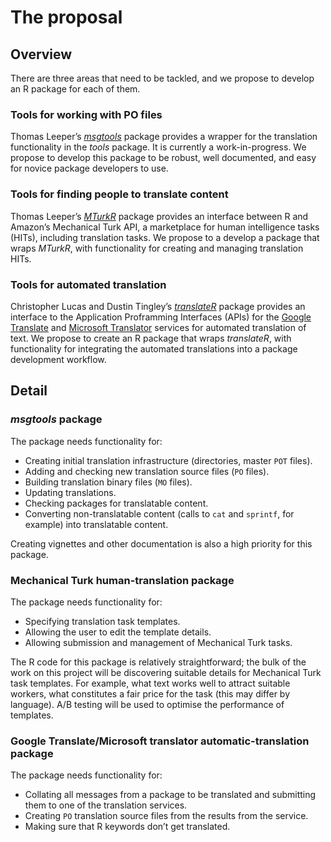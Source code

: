 # The proposal
<!--
This is where the proposal should be outlined. 
-->

## Overview
<!--
At a high-level address what your proposal is and how it will address the problem identified. Highlight any benefits to the R Community that follow from solving the problem. This should be your most compelling section.
-->

There are three areas that need to be tackled, and we propose to develop an R package for each of them.

### Tools for working with PO files

Thomas Leeper's [*msgtools*](https://github.com/leeper/msgtools) package provides a wrapper for the translation functionality in the *tools* package.  It is currently a work-in-progress.  We propose to develop this package to be robust, well documented, and easy for novice package developers to use.

### Tools for finding people to translate content

Thomas Leeper's [*MTurkR*](https://github.com/leeper/MTurkR) package provides an interface between R and Amazon's Mechanical Turk API, a marketplace for human intelligence tasks (HITs), including translation tasks.  We propose to a develop a package that wraps *MTurkR*, with functionality for creating and managing translation HITs.

### Tools for automated translation

Christopher Lucas and Dustin Tingley's [*translateR*](https://github.com/ChristopherLucas/translateR) package provides an interface to the Application Proframming Interfaces (APIs) for the [Google Translate](https://cloud.google.com/translate/v2/getting_started) and [Microsoft Translator](https://www.microsoft.com/en-us/translator/default.aspx) services for automated translation of text.  We propose to create an R package that wraps *translateR*, with functionality for integrating the automated translations into a package development workflow.

## Detail
<!--
Go into more detail about the specifics of the project and it delivers against the problem.

Depending on project type the detail section should include:

 - [ ] Minimum Viable Product
 - [ ] Architecture
 - [ ] Assumptions
-->

### *msgtools* package

The package needs functionality for:

- Creating initial translation infrastructure (directories, master `POT` files).
- Adding and checking new translation source files (`PO` files).
- Building translation binary files (`MO` files).
- Updating translations.
- Checking packages for translatable content.
- Converting non-translatable content (calls to `cat` and `sprintf`, for example) into translatable content.

Creating vignettes and other documentation is also a high priority for this package.

### Mechanical Turk human-translation package

The package needs functionality for:

- Specifying translation task templates.
- Allowing the user to edit the template details.
- Allowing submission and management of Mechanical Turk tasks.

The R code for this package is relatively straightforward; the bulk of the work on this project will be discovering suitable details for Mechanical Turk task templates.  For example, what text works well to attract suitable workers, what constitutes a fair price for the task (this may differ by language).  A/B testing will be used to optimise the performance of templates.

### Google Translate/Microsoft translator automatic-translation package

The package needs functionality for:

- Collating all messages from a package to be translated and submitting them to one of the translation services.
- Creating `PO` translation source files from the results from the service.
- Making sure that R keywords don't get translated.



